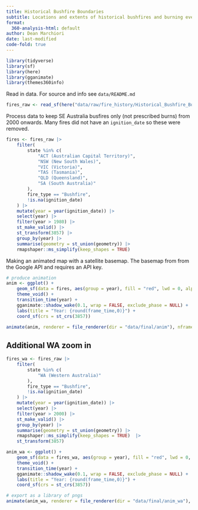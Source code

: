 ```yaml
---
title: Historical Bushfire Boundaries
subtitle: Locations and extents of historical bushfires and burning events, from Geoscience Australia (GA).
format:
  360-analysis-html: default
author: Dean Marchiori
date: last-modified
code-fold: true
---
```


```r
library(tidyverse)
library(sf)
library(here)
library(gganimate)
library(themes360info)
```

Read in data. For source and info see `data/README.md`  

```r
fires_raw <- read_sf(here("data/raw/fire_history/Historical_Bushfire_Boundaries.geojson"))
```


Process data to keep SE Australia busfires only (not prescribed burns) from 2000 onwards. Many fires did not have an `ignition_date` so these were removed. 

```r
fires <- fires_raw |>
    filter(
        state %in% c(
            "ACT (Australian Capital Territory)",
            "NSW (New South Wales)",
            "VIC (Victoria)",
            "TAS (Tasmania)",
            "QLD (Queensland)",
            "SA (South Australia)"
        ),
        fire_type == "Bushfire",
        !is.na(ignition_date)
    ) |>
    mutate(year = year(ignition_date)) |>
    select(year) |>
    filter(year > 1980) |>
    st_make_valid() |>
    st_transform(3857) |>
    group_by(year) |>
    summarise(geometry = st_union(geometry)) |>
    rmapshaper::ms_simplify(keep_shapes = TRUE)
```

Making an animated map with a satellite basemap. The basemap from from the Google API and requires an API key.  

```r
# produce animation
anim <- ggplot() +
    geom_sf(data = fires, aes(group = year), fill = "red", lwd = 0, alpha = 0.4, inherit.aes = FALSE) +
    theme_void() +
    transition_time(year) +
    gganimate::shadow_wake(0.1, wrap = FALSE, exclude_phase = NULL) +
    labs(title = "Year: {round(frame_time,0)}") +
    coord_sf(crs = st_crs(3857))

animate(anim, renderer = file_renderer(dir = "data/final/anim"), nframes = 200, width = 6.4, height = 6, units = "in", res = 300, bg = "transparent")
```

## Additional WA zoom in  

```r
fires_wa <- fires_raw |>
    filter(
        state %in% c(
            "WA (Western Australia)"
        ),
        fire_type == "Bushfire",
        !is.na(ignition_date)
    ) |>
    mutate(year = year(ignition_date)) |>
    select(year) |>
    filter(year > 2000) |>
    st_make_valid() |>
    group_by(year) |>
    summarise(geometry = st_union(geometry)) |>
    rmapshaper::ms_simplify(keep_shapes = TRUE)  |>
    st_transform(3857)

anim_wa <- ggplot() +
    geom_sf(data = fires_wa, aes(group = year), fill = "red", lwd = 0, alpha = 0.4, inherit.aes = FALSE) +
    theme_void() +
    transition_time(year) +
    gganimate::shadow_wake(0.1, wrap = FALSE, exclude_phase = NULL) +
    labs(title = "Year: {round(frame_time,0)}") +
    coord_sf(crs = st_crs(3857))

# export as a library of pngs
animate(anim_wa, renderer = file_renderer(dir = "data/final/anim_wa"), width = 6.4, height = 6, units = "in", res = 300, bg = "transparent")

```


